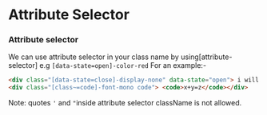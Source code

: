 # Attribute Selector

### Attribute selector

 We can use attribute selector  in your class name by using[attribute-selector] e.g `[data-state=open]-color-red` For an example:-
 ```html copy 
 <div class="[data-state=close]-display-none" data-state="open"> i will not display when data-state="close"</div>
 <div class="[class~=code]-font-mono code"> <code>x+y=z</code></div>
 ```
 Note: quotes `'` and `"`inside attribute selector className is not allowed.
 
 
